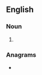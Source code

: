 ==English==

===Noun===
{{en-noun}}

# {{alternative spelling of|dinghy|lang=en}}

===Anagrams===
* {{anagrams|en|Yingde|dyeing}}